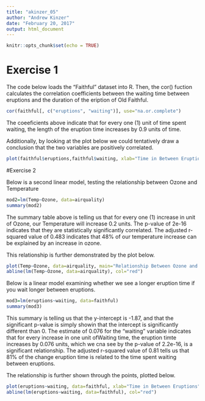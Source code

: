 ```yaml
---
title: "akinzer_05"
author: "Andrew Kinzer"
date: "February 20, 2017"
output: html_document
---
```


```r
knitr::opts_chunk$set(echo = TRUE)
```

# Exercise 1
The code below loads the "Faithful" dataset into R. Then, the cor() fuction calculates the correlation coefficients between the waiting time between eruptions and the duration of the eription of Old Faithful. 

```r
cor(faithful[, c("eruptions", "waiting")], use="na.or.complete")
```

The coeeficients above indicate that for every one (1) unit of time spent waiting, the length of the eruption time increases by 0.9 units of time.

Additionally, by looking at the plot below we could tentatively draw a conclusion that the two variables are positively correlated. 

```r

plot(faithful$eruptions,faithful$waiting, xlab="Time in Between Eruptions", ylab="Lenght of Eruption", main="Old Faithful Eruptions")
```

#Exercise 2

Below is a second linear model, testing the relationship between Ozone and Temperature

```r
mod2=lm(Temp~Ozone, data=airquality)
summary(mod2)
```
The summary table above is telling us that for every one (1) increase in unit of Ozone, our Temperature will increase 0.2 units. The p-value of 2e-16 indicates that they are statistically significantly correlated. The adjusted r-squared value of 0.483 indicates that 48% of our temperature increase can be explained by an increase in ozone.


This relationship is further demonstrated by the plot below.

```r
plot(Temp~Ozone, data=airquality, main="Relationship Between Ozone and Temperature")
abline(lm(Temp~Ozone, data=airquality), col="red")
```

Below is a linear model examining whether we see a longer eruption time if you wait longer between eruptions.
```r
mod3=lm(eruptions~waiting, data=faithful)
summary(mod3)
```

This summary is telling us that the y-intercept is -1.87, and that the significant p-value is simply showin that the intercept is significantly different than 0. The estimate of 0.076 for the "waiting" variable indicates that for every increase in one unit ofWaiting time, the eruption timte increases by 0.076 units, which we cna see by the p-value of 2.2e-16, is a significant relationship. The adjusted r-squared value of 0.81 tells us that 81% of the change eruption time is related to the time spent waiting between eruptions. 

The relationship is further shown through the points, plotted below.

```r
plot(eruptions~waiting, data=faithful, xlab="Time in Between Eruptions", ylab="Lenght of Eruption", main="Old Faithful Eruptions")
abline(lm(eruptions~waiting, data=faithful), col="red")
```